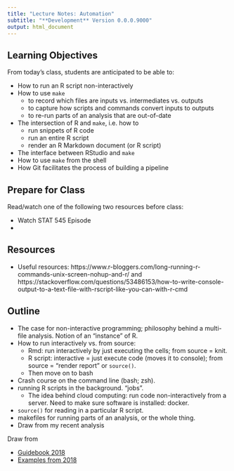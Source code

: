 ```yaml
---
title: "Lecture Notes: Automation"
subtitle: "**Development** Version 0.0.0.9000"
output: html_document
---
```



## Learning Objectives

From today's class, students are anticipated to be able to:

  * How to run an R script non-interactively
  * How to use `make`
    - to record which files are inputs vs. intermediates vs. outputs
    - to capture how scripts and commands convert inputs to outputs
    - to re-run parts of an analysis that are out-of-date
  * The intersection of R and `make`, i.e. how to
    - run snippets of R code
    - run an entire R script
    - render an R Markdown document (or R script)
  * The interface between RStudio and `make`
  * How to use `make` from the shell
  * How Git facilitates the process of building a pipeline


## Prepare for Class

Read/watch one of the following two resources before class:

- Watch STAT 545 Episode
- 

## Resources

- Useful resources: https://www.r-bloggers.com/long-running-r-commands-unix-screen-nohup-and-r/ and https://stackoverflow.com/questions/53486153/how-to-write-console-output-to-a-text-file-with-rscript-like-you-can-with-r-cmd


## Outline

- The case for non-interactive programming; philosophy behind a multi-file analysis. Notion of an "instance" of R. 
- How to run interactively vs. from source:
  - Rmd: run interactively by just executing the cells; from source = knit.
  - R script: interactive = just execute code (moves it to console); from source = "render report" or `source()`.
  - Then move on to bash
- Crash course on the command line (bash; zsh).
- running R scripts in the background. "jobs".
  - The idea behind cloud computing: run code non-interactively from a server. Need to make sure software is installed: docker. 
- `source()` for reading in a particular R script.
- makefiles for running parts of an analysis, or the whole thing. 
- Draw from my recent analysis

Draw from 

- [Guidebook 2018](https://github.com/UBC-STAT/stat-545-guidebook/blob/master/cm209.Rmd)
- [Examples from 2018](https://github.com/UBC-STAT/stat-545-guidebook/blob/pre-leave/tutorials/cm109-automation_examples.zip)